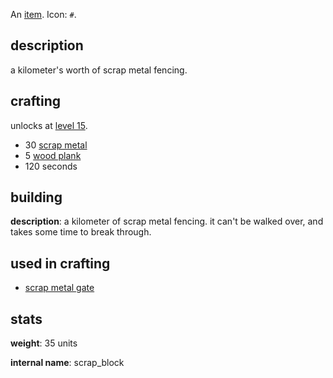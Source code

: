 {{FixTitle}}
An [[items|item]]. Icon: <code><nowiki>#</nowiki></code>.

== description ==

a kilometer's worth of scrap metal fencing.

== crafting ==

unlocks at [[level 15]].

* 30 [[scrap metal]]
* 5 [[wood plank]]
* 120 seconds

== building ==

'''description''': a kilometer of scrap metal fencing. it can't be walked over, and takes some time to break through.

== used in crafting ==

* [[scrap metal gate]]

== stats ==

'''weight''': 35 units

'''internal name''': scrap_block